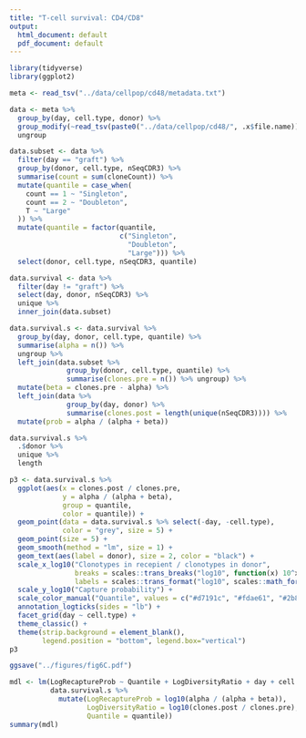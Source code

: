 ```yaml
---
title: "T-cell survival: CD4/CD8"
output:
  html_document: default
  pdf_document: default
---
```


```r
library(tidyverse)
library(ggplot2)
```

```r
meta <- read_tsv("../data/cellpop/cd48/metadata.txt")

data <- meta %>%
  group_by(day, cell.type, donor) %>%
  group_modify(~read_tsv(paste0("../data/cellpop/cd48/", .x$file.name))) %>%
  ungroup
```

```r
data.subset <- data %>%
  filter(day == "graft") %>%
  group_by(donor, cell.type, nSeqCDR3) %>%
  summarise(count = sum(cloneCount)) %>%
  mutate(quantile = case_when(
    count == 1 ~ "Singleton",
    count == 2 ~ "Doubleton",
    T ~ "Large"
  )) %>%
  mutate(quantile = factor(quantile,
                           c("Singleton", 
                             "Doubleton", 
                             "Large"))) %>%
  select(donor, cell.type, nSeqCDR3, quantile)
```

```r
data.survival <- data %>%
  filter(day != "graft") %>%
  select(day, donor, nSeqCDR3) %>%
  unique %>%
  inner_join(data.subset)
```

```r
data.survival.s <- data.survival %>%
  group_by(day, donor, cell.type, quantile) %>%
  summarise(alpha = n()) %>%
  ungroup %>%
  left_join(data.subset %>%
              group_by(donor, cell.type, quantile) %>%
              summarise(clones.pre = n()) %>% ungroup) %>%
  mutate(beta = clones.pre - alpha) %>%
  left_join(data %>%
              group_by(day, donor) %>%
              summarise(clones.post = length(unique(nSeqCDR3)))) %>%
  mutate(prob = alpha / (alpha + beta))
```

```r
data.survival.s %>%
  .$donor %>%
  unique %>%
  length

p3 <- data.survival.s %>%
  ggplot(aes(x = clones.post / clones.pre,
             y = alpha / (alpha + beta), 
             group = quantile, 
             color = quantile)) +
  geom_point(data = data.survival.s %>% select(-day, -cell.type),
             color = "grey", size = 5) +
  geom_point(size = 5) +
  geom_smooth(method = "lm", size = 1) +
  geom_text(aes(label = donor), size = 2, color = "black") +
  scale_x_log10("Clonotypes in recepient / clonotypes in donor",
                breaks = scales::trans_breaks("log10", function(x) 10^x, n = 3),
                labels = scales::trans_format("log10", scales::math_format(10^.x))) + 
  scale_y_log10("Capture probability") +
  scale_color_manual("Quantile", values = c("#d7191c", "#fdae61", "#2b83ba")) +
  annotation_logticks(sides = "lb") +
  facet_grid(day ~ cell.type) +
  theme_classic() +
  theme(strip.background = element_blank(),
        legend.position = "bottom", legend.box="vertical")
p3

ggsave("../figures/fig6C.pdf")
```

```r
mdl <- lm(LogRecaptureProb ~ Quantile + LogDiversityRatio + day + cell.type,
          data.survival.s %>%
            mutate(LogRecaptureProb = log10(alpha / (alpha + beta)),
                   LogDiversityRatio = log10(clones.post / clones.pre),
                   Quantile = quantile))
summary(mdl)
```

```r
```



